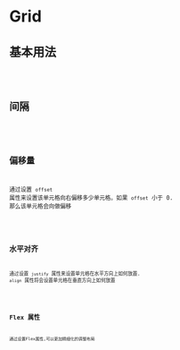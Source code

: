 # Grid

## 基本用法

<code src="./grid/basic-usage.tsx"/>

## 间隔

<code src="./grid/gap.tsx" />

## 偏移量

通过设置 `offset` 属性来设置该单元格向右偏移多少单元格。如果 `offset` 小于 0. 那么该单元格会向做偏移

<code src="./grid/offset.tsx" />

## 水平对齐

通过设置 `justify` 属性来设置单元格在水平方向上如何放置. `align` 属性将会设置单元格在垂直方向上如何放置

<code src="./grid/align.tsx" />

## Flex 属性

通过设置Flex属性,可以更加精细化的调整布局

<code src="./grid/flex.tsx" />